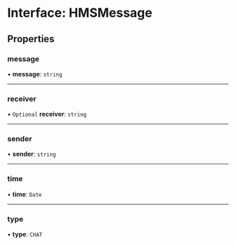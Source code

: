 # Interface: HMSMessage

## Properties

### message

• **message**: `string`

---

### receiver

• `Optional` **receiver**: `string`

---

### sender

• **sender**: `string`

---

### time

• **time**: `Date`

---

### type

• **type**: `CHAT`
